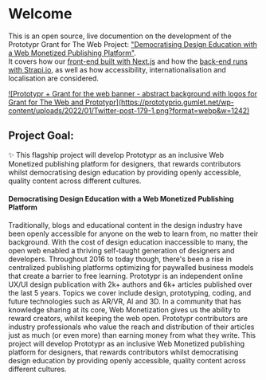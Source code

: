 
# Welcome

This is an open source, live documention on the development of the Prototypr Grant for The Web Project: ["Democratising Design Education with a Web Monetized Publishing Platform"](https://prototypr.io/post/announcing-prototypr-grant-for-the-web-flagship-project-%f0%9f%8e%89/). 
<br/>It covers how our [front-end built with Next.js](/front-end) and how the [back-end runs with Strapi.io](/back-end), as well as how accessibility, internationalisation and localisation are considered.

<p></p>
<a target="_blank" href="https://prototypr.io/post/announcing-prototypr-grant-for-the-web-flagship-project-%f0%9f%8e%89/">![Prototypr + Grant for the web banner - abstract background with logos for Grant for The Web and Prototypr](https://prototyprio.gumlet.net/wp-content/uploads/2022/01/Twitter-post-179-1.png?format=webp&w=1242)</a>

## Project Goal:
✨ This flagship project will develop Prototypr as an inclusive Web Monetized publishing platform for designers, that rewards contributors whilst democratising design education by providing openly accessible, quality content across different cultures.

#### Democratising Design Education with a Web Monetized Publishing Platform

Traditionally, blogs and educational content in the design industry have been openly accessible for anyone on the web to learn from, no matter their background. With the cost of design education inaccessible to many, the open web enabled a thriving self-taught generation of designers and developers. Throughout 2016 to today though, there's been a rise in centralized publishing platforms optimizing for paywalled business models that create a barrier to free learning. Prototypr is an independent online UX/UI design publication with 2k+ authors and 6k+ articles published over the last 5 years. Topics we cover include design, prototyping, coding, and future technologies such as AR/VR, AI and 3D. In a community that has knowledge sharing at its core, Web Monetization gives us the ability to reward creators, whilst keeping the web open. Prototypr contributors are industry professionals who value the reach and distribution of their articles just as much (or even more) than earning money from what they write. This project will develop Prototypr as an inclusive Web Monetized publishing platform for designers, that rewards contributors whilst democratising design education by providing openly accessible, quality content across different cultures.